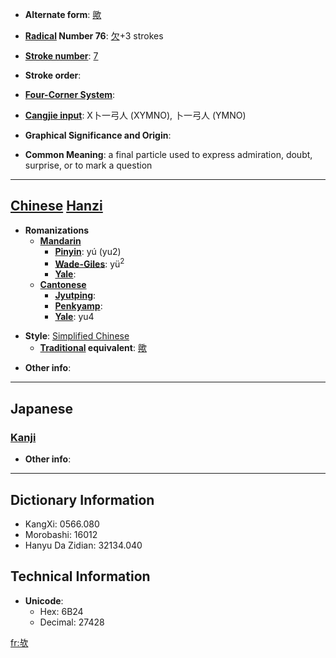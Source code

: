 * '''Alternate form''': [[歟]]

* '''[[Wiktionary:Chinese radical index| Radical]] Number 76''': [[Wiktionary:Chinese radical index 欠|欠]]+3 strokes

* '''[[Wiktionary:Chinese total strokes index|Stroke number]]''': [[Wiktionary:Chinese total strokes index 7|7]]

* '''Stroke order''': 

* '''[[Wiktionary:Chinese four corner index|Four-Corner System]]''': 

* '''[[Wiktionary:Chinese Cangjie index|Cangjie input]]''': X卜一弓人 (XYMNO), 卜一弓人 (YMNO)

* '''Graphical Significance and Origin''': 

* '''Common Meaning''': a final particle used to express admiration, doubt, surprise, or to mark a question

----

== [[Chinese]] [[Hanzi]] ==

* '''Romanizations'''
** '''[[Mandarin]]'''
*** '''[[Pinyin]]''': yú (yu2)
*** '''[[Wade-Giles]]''': yü<sup>2</sup>
*** '''[[Yale]]''': 
** '''[[Cantonese]]'''
*** '''[[Jyutping]]''':
*** '''[[Penkyamp]]''': 
*** '''[[Yale]]''': yu4

* '''Style''': [[Simplified Chinese]] 
** '''[[Traditional Chinese|Traditional]] equivalent''': [[歟]]

* '''Other info''': 

----

==Japanese==
===[[Kanji]]===
{{kanji|on readings=[[よ]] (yo)|kun readings=[[か]] (ka)}}

* '''Other info''':  

----

== Dictionary Information ==

* KangXi: 0566.080
* Morobashi: 16012
* Hanyu Da Zidian: 32134.040

== Technical Information ==

* '''Unicode''':
** Hex: 6B24
** Decimal: 27428

[[fr:欤]]